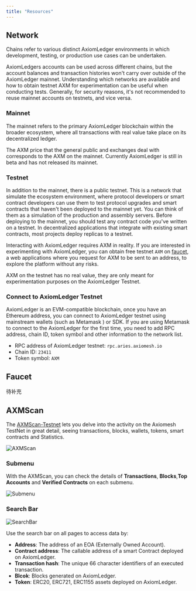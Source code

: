 ```yaml
---
title: "Resources"
---
```


## Network
Chains refer to various distinct AxiomLedger environments in which development, testing, or production use cases can be undertaken.

AxiomLedgers accounts can be used across different chains, but the account balances and transaction histories won't carry over outside of the AxiomLedger mainnet. Understanding which networks are available and how to obtain testnet AXM for experimentation can be useful when conducting tests. Generally, for security reasons, it's not recommended to reuse mainnet accounts on testnets, and vice versa.

### Mainnet
The mainnet refers to the primary AxiomLedger blockchain within the broader ecosystem, where all transactions with real value take place on its decentralized ledger.

The AXM price that the general public and exchanges deal with corresponds to the AXM on the mainnet. Currently AxiomLedger is still in beta and has not released its mainnet.

### Testnet
In addition to the mainnet, there is a public testnet. This is a network that simulate the ecosystem environment, where protocol developers or smart contract developers can use them to test protocol upgrades and smart contracts that haven't been deployed to the mainnet yet. You can think of them as a simulation of the production and assembly servers.
Before deploying to the mainnet, you should test any contract code you've written on a testnet. In decentralized applications that integrate with existing smart contracts, most projects deploy replicas to a testnet.

Interacting with AxiomLedger requires AXM in reality. If you are interested in experimenting with AxiomLedger, you can obtain free testnet `AXM` on [faucet](), a web applications where you request for AXM to be sent to an address, to explore the platform without any risks. 

AXM on the testnet has no real value, they are only meant for experimentation purposes on the AxiomLedger Testnet.

### Connect to AxiomLedger Testnet
AxiomLedger is an EVM-compatible blockchain, once you have an Ethereum address, you can connect to AxiomLedger testnet using mainstream wallets (such as Metamask ) or SDK. 
If you are using Metamask to connect to the AxiomLedger for the first time, you need to add RPC address, chain ID, token symbol and other information to the network list. 
- RPC address of AxiomLedger testnet: `rpc.aries.axiomesh.io`
- Chain ID: `23411`
- Token symbol: `AXM`

## Faucet
待补充

## AXMScan
The [AXMScan-Testnet]() lets you delve into the activity on the Axiomesh TestNet in great detail, seeing transactions, blocks, wallets, tokens, smart contracts and Statistics. 

![AXMScan](/images/getting-started/AXMScan.png)

### Submenu
With the AXMScan, you can check the details of **Transactions**, **Blocks**,**Top Accounts** and **Verified Contracts** on each submenu.

![Submenu](/images/getting-started/Submenu.png)

### Search Bar

![SearchBar](/images/getting-started/SearchBar.png)

Use the search bar on all pages to access data by:
- **Address**: The address of an EOA (Externally Owned Account).
- **Contract address**: The callable address of a smart Contract deployed on AxiomLedger.
- **Transaction hash**: The unique 66 character identifiers of an executed transaction.
- **Blcok**: Blocks generated on AxiomLedger.
- **Token**: ERC20, ERC721, ERC1155 assets deployed on AxiomLedger.
